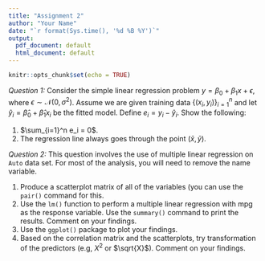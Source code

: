 ```yaml
---
title: "Assignment 2"
author: "Your Name"
date: "`r format(Sys.time(), '%d %B %Y')`"
output:
  pdf_document: default
  html_document: default
---
```


```r
knitr::opts_chunk$set(echo = TRUE)
```

*Question 1:* Consider the simple linear regression problem $y = \beta_0 + \beta_1 x + \epsilon$,  where $\epsilon \sim \mathcal{N}(0, \sigma^2)$. Assume we are given training data $\{(x_i, y_i)\}_{i=1}^n$ and let $\hat{y}_i = \hat{\beta}_0 + \hat{\beta}_1 x_i$ be the fitted model. Define $e_i = y_i - \hat{y}_i$. Show the following:

1. $\sum_{i=1}^n e_i = 0$.
1. The regression line always goes through the point $(\bar{x}, \bar{y})$.


*Question 2:* This question involves the use of multiple linear regression on `Auto` data set. For most of the analysis, you will need to remove the name variable.

1. Produce a scatterplot matrix of all of the variables (you can use the `pair()` command for this.
1. Use the `lm()` function to perform a multiple linear regression with mpg as the response variable. Use the `summary()` command to print the results. Comment on your findings. 
1. Use the `ggplot()` package to plot your findings.
1. Based on the correlation matrix and the scatterplots, try transformation of the predictors (e.g, $X^2$ or $\sqrt{X}$). Comment on your findings.

